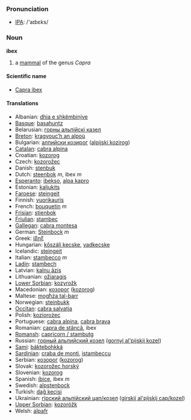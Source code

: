 === Pronunciation ===
*[[w:IPA|IPA]]: /'aɪbɛks/

=== Noun ===
'''ibex'''

# a [[mammal]] of the genus ''Capra''

====Scientific name====
*[[Capra ibex]]

==== Translations ====
*Albanian: [[dhia e shkëmbinjve]]
*[[Basque]]: [[basahuntz]]
*Belarusian: [[горны альпійскі казел]]
*[[Breton]]: [[kragvouc’h an alpoù]]
*Bulgarian: [[алпийски козирог]] ([[alpijski kozirog]])
*[[Catalan]]: [[cabra alpina]]
*Croatian: [[kozorog]]
*Czech: [[kozorožec]]
*Danish: [[stenbuk]]
*Dutch: [[steenbok]] ''m'', ibex ''m''
*[[Esperanto]]: [[ibekso]], [[alpa kapro]]
*Estonian: [[kaljukits]]
*[[Faroese]]: [[steingeit]]
*Finnish: [[vuorikauris]]
*French: [[bouquetin]] ''m''
*[[Frisian]]: [[stienbok]]
*[[Friulian]]: [[stambec]]
*[[Gallegan]]: [[cabra montesa]]
*German: [[Steinbock]] ''m''
*Greek: [[ίβηξ]] '' ''
*Hungarian: [[kőszáli kecske]], [[vadkecske]]
*Icelandic: [[steingeit]]
*Italian: [[stambecco]] ''m''
*[[Ladin]]: [[stambech]]
*Latvian: [[kalnu āzis]]
*Lithuanian: [[ožiaragis]]
*[[Lower Sorbian]]: [[kozyrožk]]
*Macedonian: [[козорог]] ([[kozorog]])
*Maltese: [[mogħża tal-barr]]
*Norwegian: [[steinbukk]]
*[[Occitan]]: [[cabra salvatja]]
*Polish: [[koziorożec]]
*Portuguese: [[cabra alpina]], [[cabra brava]]
*Romanian: [[capra de stâncă]], ibex
*[[Romansh]]: [[capricorn / stambutg]]
*Russian: [[горный альпийский козел]] ([[gornyj al'pijskij kozel]])
*[[Sami]]: [[báktebohkká]]
*[[Sardinian]]: [[craba de monti]], [[istambeccu]]
*Serbian: [[козорог]] ([[kozorog]])
*Slovak: [[kozorožec horský]]
*Slovenian: [[kozorog]]
*Spanish: [[íbice]], ibex ''m''
*Swedish: [[alpstenbock]]
*Turkish: [[dağ keçisi]]
*Ukrainian: [[гiрский альпiйский цап/козел]] ([[girskij al'pijskij cap/kozel]])
*[[Upper Sorbian]]: [[kozoróžk]]
*Welsh: [[alpafr]]